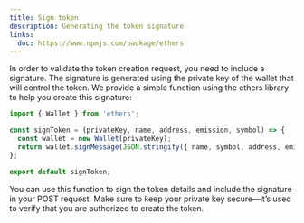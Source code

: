 ```yaml
---
title: Sign token
description: Generating the token signature
links:
  doc: https://www.npmjs.com/package/ethers
---
```


In order to validate the token creation request, you need to include a signature. The signature is generated using the private key of the wallet that will control the token. We provide a simple function using the ethers library to help you create this signature:

```ts
import { Wallet } from 'ethers';

const signToken = (privateKey, name, address, emission, symbol) => {
  const wallet = new Wallet(privateKey);
  return wallet.signMessage(JSON.stringify({ name, symbol, address, emission }));
};

export default signToken;

```

You can use this function to sign the token details and include the signature in your POST request. Make sure to keep your private key secure—it’s used to verify that you are authorized to create the token.

